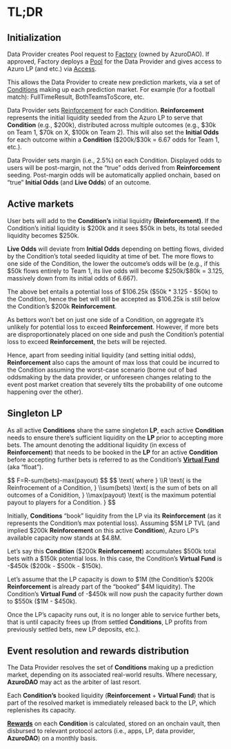
# TL;DR

## Initialization

Data Provider creates Pool request to [Factory](https://gem.azuro.org/contracts/factory) (owned by AzuroDAO). If approved, Factory deploys a [Pool](https://gem.azuro.org/knowledge-hub/how-azuro-works/components/pools) for the Data Provider and gives access to Azuro LP (and etc.) via [Access](https://gem.azuro.org/contracts/access).

This allows the Data Provider to create new prediction markets, via a set of [Conditions](https://gem.azuro.org/knowledge-hub/how-azuro-works/components/conditions) making up each prediction market. For example (for a football match): FullTimeResult, BothTeamsToScore, etc.

Data Provider sets [Reinforcement](https://gem.azuro.org/knowledge-hub/how-azuro-works/components/reinforcement) for each Condition. **Reinforcement** represents the initial liquidity seeded from the Azuro LP to serve that **Condition** (e.g., \$200k), distributed across multiple outcomes (e.g., \$30k on Team 1, \$70k on X, \$100k on Team 2). This will also set the **Initial Odds** for each outcome within a **Condition** (\$200k/\$30k = 6.67 odds for Team 1, etc.).

Data Provider sets margin (i.e., 2.5%) on each Condition. Displayed odds to users will be post-margin, not the “true” odds derived from **Reinforcement** seeding. Post-margin odds will be automatically applied onchain, based on “true” **Initial Odds** (and **Live Odds**) of an outcome.

## Active markets

User bets will add to the **Condition’s** initial liquidity **(Reinforcement)**. If the Condition’s initial liquidity is \$200k and it sees \$50k in bets, its total seeded liquidity becomes \$250k.

**Live Odds** will deviate from **Initial Odds** depending on betting flows, divided by the Condition’s total seeded liquidity at time of bet. The more flows to one side of the Condition, the lower the outcome’s odds will be (e.g., if this \$50k flows entirely to Team 1, its live odds will become \$250k/\$80k = 3.125, massively down from its initial odds of 6.667).

The above bet entails a potential loss of \$106.25k (\$50k \* 3.125 - \$50k) to the Condition, hence the bet will still be accepted as \$106.25k is still below the Condition’s \$200k **Reinforcement**.

As bettors won’t bet on just one side of a Condition, on aggregate it’s unlikely for potential loss to exceed **Reinforcement**. However, if more bets are disproportionately placed on one side and push the Condition’s potential loss to exceed **Reinforcement**, the bets will be rejected.

Hence, apart from seeding initial liquidity (and setting initial odds), **Reinforcement** also caps the amount of max loss that could be incurred to the Condition assuming the worst-case scenario (borne out of bad oddsmaking by the data provider, or unforeseen changes relating to the event post market creation that severely tilts the probability of one outcome happening over the other).

## Singleton LP

As all active **Conditions** share the same singleton **LP**, each active **Condition** needs to ensure there’s sufficient liquidity on the **LP** prior to accepting more bets. The amount denoting the additional liquidity (in excess of **Reinforcement**) that needs to be booked in the **LP** for an active **Condition** before accepting further bets is referred to as the Condition’s [**Virtual Fund**](https://gem.azuro.org/knowledge-hub/how-azuro-works/components/virtual-funds) (aka “float”).

<Formula>
$$
F=R-sum(bets)-max(payout)
$$
</Formula>
<Formula className="text-md">
$$
\text{ where }
\\R \text{ is the Reinfrocement of a Condition, }
\\sum(bets) \text{ is the sum of bets on all outcomes of a Conidition, }
\\max(payout) \text{ is the maximum potential payout to players for a Condition. }
$$
</Formula>

Initially, **Conditions** “book” liquidity from the LP via its **Reinforcement** (as it represents the Condition’s max potential loss). Assuming \$5M LP TVL (and implied \$200k **Reinforcement** on this active **Condition**), Azuro LP’s available capacity now stands at \$4.8M.

Let’s say this **Condition** (\$200k **Reinforcement**) accumulates \$500k total bets with a \$150k potential loss. In this case, the Condition’s **Virtual Fund** is -\$450k (\$200k - \$500k - \$150k).

Let’s assume that the LP capacity is down to \$1M (the Condition’s \$200k **Reinforcement** is already part of the “booked” \$4M liquidity). The Condition’s **Virtual Fund** of -\$450k will now push the capacity further down to \$550k (\$1M - \$450k).

Once the LP’s capacity runs out, it is no longer able to service further bets, that is until capacity frees up (from settled **Conditions**, LP profits from previously settled bets, new LP deposits, etc.).

## Event resolution and rewards distribution

The Data Provider resolves the set of **Conditions** making up a prediction market, depending on its associated real-world results. Where necessary, **AzuroDAO** may act as the arbiter of last resort.

Each **Condition’s** booked liquidity (**Reinforcement** + **Virtual Fund**) that is part of the resolved market is immediately released back to the LP, which replenishes its capacity.

[**Rewards**](https://gem.azuro.org/knowledge-hub/how-azuro-wors/reward-distribution) on each **Condition** is calculated, stored on an onchain vault, then disbursed to relevant protocol actors (i.e., apps, LP, data provider, **AzuroDAO**) on a monthly basis.
